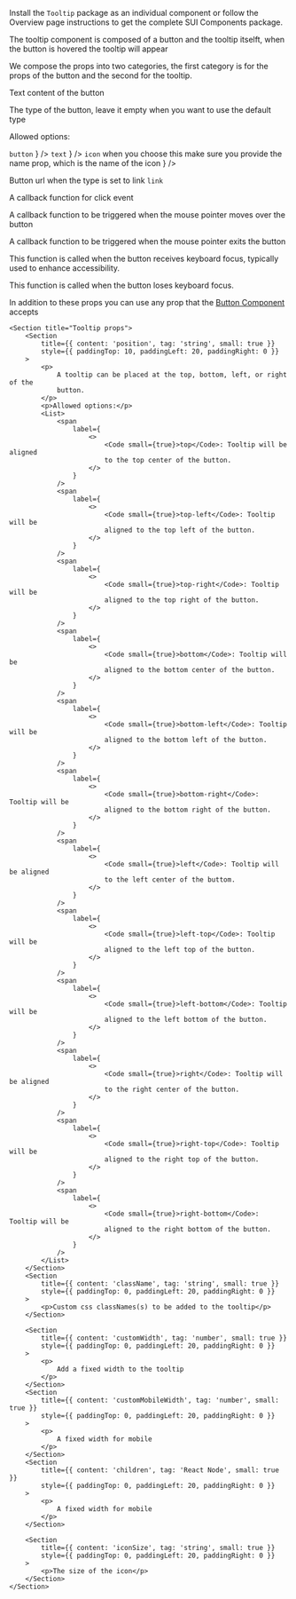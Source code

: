 
<Section contained={true} style={{ paddingTop: 0, paddingBottom: 0 }}>
	<p>
		Install the <Code small={true}>Tooltip</Code> package as an individual
		component or follow the Overview page instructions to get the complete
		SUI Components package.
	</p>
</Section>

<Section title="Props" border={true}>
	<p>
		The tooltip component is composed of a button and the tooltip itselft, when the button is hovered the tooltip will appear
	</p>
	<p>
		We compose the props into two categories, the first category is for the props of the button and the second for the tooltip.
	</p>
	<Section title="Button Props">
		<Section
			title={{ content: 'label', tag: 'string', small: true }}
			style={{ paddingTop: 10, paddingLeft: 20, paddingRight: 0 }}
		>
			<p>Text content of the button</p>
		</Section>
		<Section
			title={{ content: 'type', tag: 'string', small: true }}
			style={{ paddingTop: 10, paddingLeft: 20, paddingRight: 0 }}
		>
			<p>
				The type of the button, leave it empty when you want to use the default type
			</p>
			<p>Allowed options:</p>
			<List>
				<span
					label={
						<>
							<Code small={true}>button</Code>
						</>
					}
				/>
				<span
					label={
						<>
							<Code small={true}>text</Code>
						</>
					}
				/>
				<span
					label={
						<>
							<Code small={true}>icon</Code> when you choose this make sure you provide the name prop, which is the name of the icon
						</>
					}
				/>
			</List>
		</Section>
		<Section
			title={{ content: 'href', tag: 'string', small: true }}
			style={{ paddingTop: 10, paddingLeft: 20, paddingRight: 0 }}
		>
			<p>Button url when the type is set to link <Code small={true}>link</Code></p>
		</Section>
		<Section
			title={{ content: 'onClick', tag: 'function', small: true }}
			style={{ paddingTop: 0, paddingLeft: 20, paddingRight: 0 }}
		>
			<p>
				A callback function for click event
			</p>
		</Section>
		<Section
			title={{ content: 'onMouseEnter', tag: 'function', small: true }}
			style={{ paddingTop: 0, paddingLeft: 20, paddingRight: 0 }}
		>
			<p>
				A callback function to be triggered when the mouse pointer moves over the button
			</p>
		</Section>
		<Section
			title={{ content: 'onMouseLeave', tag: 'function', small: true }}
			style={{ paddingTop: 0, paddingLeft: 20, paddingRight: 0 }}
		>
			<p>
				A callback function to be triggered when the mouse pointer exits the button
			</p>
		</Section>
		<Section
			title={{ content: 'onFocus', tag: 'function', small: true }}
			style={{ paddingTop: 0, paddingLeft: 20, paddingRight: 0 }}
		>
			<p>
				This function is called when the button receives keyboard focus, typically used to enhance accessibility.
			</p>
		</Section>
		<Section
			title={{ content: 'onBlur', tag: 'function', small: true }}
			style={{ paddingTop: 0, paddingLeft: 20, paddingRight: 0 }}
		>
			<p>
				This function is called when the button loses keyboard focus.
			</p>
		</Section>
		<p>In addition to these props you can use any prop that the <a href="/?path=/docs/sui-components-core-button--docs" target="_blank">Button Component</a> accepts</p>
	</Section>


	<Section title="Tooltip props">
		<Section
			title={{ content: 'position', tag: 'string', small: true }}
			style={{ paddingTop: 10, paddingLeft: 20, paddingRight: 0 }}
		>
			<p>
				A tooltip can be placed at the top, bottom, left, or right of the
				button.
			</p>
			<p>Allowed options:</p>
			<List>
				<span
					label={
						<>
							<Code small={true}>top</Code>: Tooltip will be aligned
							to the top center of the button.
						</>
					}
				/>
				<span
					label={
						<>
							<Code small={true}>top-left</Code>: Tooltip will be
							aligned to the top left of the button.
						</>
					}
				/>
				<span
					label={
						<>
							<Code small={true}>top-right</Code>: Tooltip will be
							aligned to the top right of the button.
						</>
					}
				/>
				<span
					label={
						<>
							<Code small={true}>bottom</Code>: Tooltip will be
							aligned to the bottom center of the button.
						</>
					}
				/>
				<span
					label={
						<>
							<Code small={true}>bottom-left</Code>: Tooltip will be
							aligned to the bottom left of the button.
						</>
					}
				/>
				<span
					label={
						<>
							<Code small={true}>bottom-right</Code>: Tooltip will be
							aligned to the bottom right of the button.
						</>
					}
				/>
				<span
					label={
						<>
							<Code small={true}>left</Code>: Tooltip will be aligned
							to the left center of the buttom.
						</>
					}
				/>
				<span
					label={
						<>
							<Code small={true}>left-top</Code>: Tooltip will be
							aligned to the left top of the button.
						</>
					}
				/>
				<span
					label={
						<>
							<Code small={true}>left-bottom</Code>: Tooltip will be
							aligned to the left bottom of the button.
						</>
					}
				/>
				<span
					label={
						<>
							<Code small={true}>right</Code>: Tooltip will be aligned
							to the right center of the button.
						</>
					}
				/>
				<span
					label={
						<>
							<Code small={true}>right-top</Code>: Tooltip will be
							aligned to the right top of the button.
						</>
					}
				/>
				<span
					label={
						<>
							<Code small={true}>right-bottom</Code>: Tooltip will be
							aligned to the right bottom of the button.
						</>
					}
				/>
			</List>
		</Section>
		<Section
			title={{ content: 'className', tag: 'string', small: true }}
			style={{ paddingTop: 0, paddingLeft: 20, paddingRight: 0 }}
		>
			<p>Custom css classNames(s) to be added to the tooltip</p>
		</Section>
		
		<Section
			title={{ content: 'customWidth', tag: 'number', small: true }}
			style={{ paddingTop: 0, paddingLeft: 20, paddingRight: 0 }}
		>
			<p>
				Add a fixed width to the tooltip
			</p>
		</Section>
		<Section
			title={{ content: 'customMobileWidth', tag: 'number', small: true }}
			style={{ paddingTop: 0, paddingLeft: 20, paddingRight: 0 }}
		>
			<p>
				A fixed width for mobile
			</p>
		</Section>
		<Section
			title={{ content: 'children', tag: 'React Node', small: true }}
			style={{ paddingTop: 0, paddingLeft: 20, paddingRight: 0 }}
		>
			<p>
				A fixed width for mobile
			</p>
		</Section>

		<Section
			title={{ content: 'iconSize', tag: 'string', small: true }}
			style={{ paddingTop: 0, paddingLeft: 20, paddingRight: 0 }}
		>
			<p>The size of the icon</p>
		</Section>
	</Section>
</Section>
